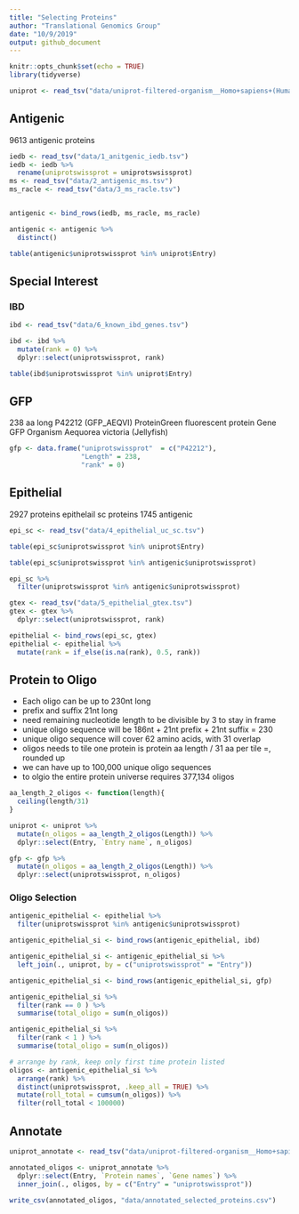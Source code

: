 ```yaml
---
title: "Selecting Proteins"
author: "Translational Genomics Group"
date: "10/9/2019"
output: github_document
---
```


```r
knitr::opts_chunk$set(echo = TRUE)
library(tidyverse)
```

```r
uniprot <- read_tsv("data/uniprot-filtered-organism__Homo+sapiens+(Human)+[9606]_+AND+review--.tab")
```

## Antigenic
9613 antigenic proteins
```r
iedb <- read_tsv("data/1_anitgenic_iedb.tsv")
iedb <- iedb %>%
  rename(uniprotswissprot = uniprotswsissprot)
ms <- read_tsv("data/2_antigenic_ms.tsv")
ms_racle <- read_tsv("data/3_ms_racle.tsv")


antigenic <- bind_rows(iedb, ms_racle, ms_racle) 

antigenic <- antigenic %>%
  distinct()
```

```r
table(antigenic$uniprotswissprot %in% uniprot$Entry)
```

## Special Interest

### IBD
```r
ibd <- read_tsv("data/6_known_ibd_genes.tsv")

ibd <- ibd %>%
  mutate(rank = 0) %>%
  dplyr::select(uniprotswissprot, rank)

table(ibd$uniprotswissprot %in% uniprot$Entry)

```

## GFP
238 aa long
P42212 (GFP_AEQVI)
ProteinGreen fluorescent protein
Gene GFP
Organism Aequorea victoria (Jellyfish)

```r
gfp <- data.frame("uniprotswissprot"  = c("P42212"),
                  "Length" = 238,
                  "rank" = 0)
```


## Epithelial
2927 proteins epithelail sc proteins
1745 antigenic
```r
epi_sc <- read_tsv("data/4_epithelial_uc_sc.tsv")
```

```r
table(epi_sc$uniprotswissprot %in% uniprot$Entry)
```

```r
table(epi_sc$uniprotswissprot %in% antigenic$uniprotswissprot)

epi_sc %>%
  filter(uniprotswissprot %in% antigenic$uniprotswissprot)
```

```r
gtex <- read_tsv("data/5_epithelial_gtex.tsv")
gtex <- gtex %>%
  dplyr::select(uniprotswissprot, rank)
```

```r
epithelial <- bind_rows(epi_sc, gtex)
epithelial <- epithelial %>%
  mutate(rank = if_else(is.na(rank), 0.5, rank))
```

## Protein to Oligo
- Each oligo can be up to 230nt long
- prefix and suffix 21nt long
- need remaining nucleotide length to be divisible by 3 to stay in frame
- unique oligo sequence will be 186nt + 21nt prefix + 21nt suffix = 230
- unique oligo sequence will cover 62 amino acids, with 31 overlap
- oligos needs to tile one protein is protein aa length / 31 aa per tile =, rounded up
- we can have up to 100,000 unique oligo sequences
- to olgio the entire protein universe requires 377,134 oligos

```r
aa_length_2_oligos <- function(length){
  ceiling(length/31)
}

uniprot <- uniprot %>%
  mutate(n_oligos = aa_length_2_oligos(Length)) %>%
  dplyr::select(Entry, `Entry name`, n_oligos)

gfp <- gfp %>%
  mutate(n_oligos = aa_length_2_oligos(Length)) %>%
  dplyr::select(uniprotswissprot, n_oligos)
```


### Oligo Selection
```r
antigenic_epithelial <- epithelial %>%
  filter(uniprotswissprot %in% antigenic$uniprotswissprot)

antigenic_epithelial_si <- bind_rows(antigenic_epithelial, ibd)

antigenic_epithelial_si <- antigenic_epithelial_si %>%
  left_join(., uniprot, by = c("uniprotswissprot" = "Entry"))

antigenic_epithelial_si <- bind_rows(antigenic_epithelial_si, gfp)

antigenic_epithelial_si %>%
  filter(rank == 0 ) %>%
  summarise(total_oligo = sum(n_oligos))

antigenic_epithelial_si %>%
  filter(rank < 1 ) %>%
  summarise(total_oligo = sum(n_oligos))

# arrange by rank, keep only first time protein listed
oligos <- antigenic_epithelial_si %>%
  arrange(rank) %>%
  distinct(uniprotswissprot, .keep_all = TRUE) %>%
  mutate(roll_total = cumsum(n_oligos)) %>%
  filter(roll_total < 100000)

```

## Annotate
```r
uniprot_annotate <- read_tsv("data/uniprot-filtered-organism__Homo+sapiens+(Human)+[9606]_+AND+review--.tab")

annotated_oligos <- uniprot_annotate %>%
  dplyr::select(Entry, `Protein names`, `Gene names`) %>%
  inner_join(., oligos, by = c("Entry" = "uniprotswissprot"))

write_csv(annotated_oligos, "data/annotated_selected_proteins.csv")
```

